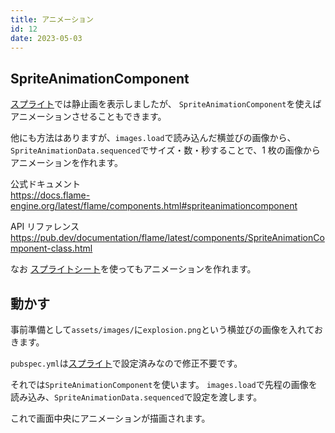 ```yaml
---
title: アニメーション
id: 12
date: 2023-05-03
---
```



## SpriteAnimationComponent

[スプライト](/examples/sprite#sprite)では静止画を表示しましたが、
`SpriteAnimationComponent`を使えばアニメーションさせることもできます。

他にも方法はありますが、`images.load`で読み込んだ横並びの画像から、
`SpriteAnimationData.sequenced`でサイズ・数・秒することで、1 枚の画像からアニメーションを作れます。

公式ドキュメント  
https://docs.flame-engine.org/latest/flame/components.html#spriteanimationcomponent

API リファレンス  
https://pub.dev/documentation/flame/latest/components/SpriteAnimationComponent-class.html

なお [スプライトシート](/examples/sprite_sheet#sprit_esheet)を使ってもアニメーションを作れます。

## 動かす

事前準備として`assets/images/`に`explosion.png`という横並びの画像を入れておきます。

<DemoAsset file="explosion.png" />

`pubspec.yml`は[スプライト](/examples/sprite#sprite)で設定済みなので修正不要です。

それでは`SpriteAnimationComponent`を使います。
`images.load`で先程の画像を読み込み、`SpriteAnimationData.sequenced`で設定を渡します。

<ExampleCode file="animation/game.dart" />

これで画面中央にアニメーションが描画されます。
